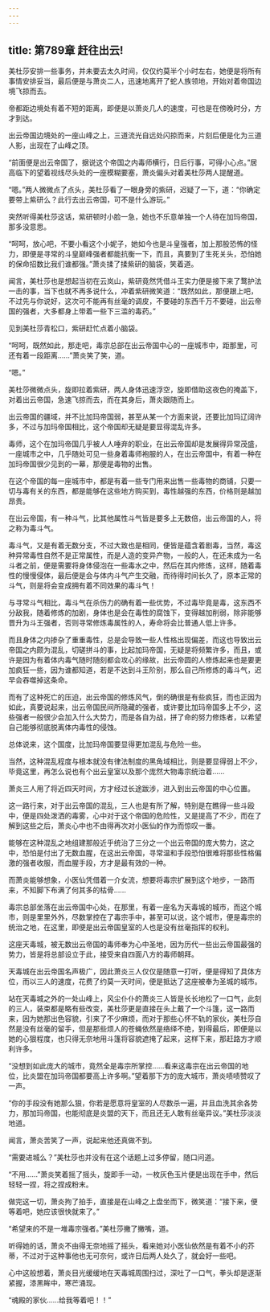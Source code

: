```yaml
---
---
---
```

title: 第789章 赶往出云!
---



美杜莎安排一些事务，并未要去太久时间，仅仅约莫半个小时左右，她便是将所有事情安排妥当，最后便是与萧炎二人，迅速地离开了蛇人族领地，开始对着帝国边境飞掠而去。

帝都距边境处有着不短的距离，即便是以萧炎几人的速度，可也是在傍晚时分，方才到达。

出云帝国边境处的一座山峰之上，三道流光自远处闪掠而来，片刻后便是化为三道人影，出现在了山峰之顶。

“前面便是出云帝国了，据说这个帝国之内毒师横行，日后行事，可得小心点。”居高临下的望着视线尽头处的一座模糊要塞，萧炎偏头对着美杜莎两人提醒道。

“嗯。”两人微微点了点头，美杜莎看了一眼身旁的紫研，迟疑了一下，道：“你确定要带上紫研么？此行去出云帝国，可不是什么游玩。”

突然听得美杜莎这话，紫研顿时小脸一急，她也不乐意单独一个人待在加玛帝国，那多没意思。

“呵呵，放心吧，不要小看这个小妮子，她如今也是斗皇强者，加上那股恐怖的怪力，即便是寻常的斗皇巅峰强者都能抗衡一下，而且，真要到了生死关头，恐怕她的保命招数比我们谁都强。”萧炎揉了揉紫研的脑袋，笑着道。

闻言，美杜莎也是想起当初在云岚山，紫研竟然凭借斗王实力便是接下来了鹜护法一击的事，当下也就不再多说什么，冲着紫研微笑道：“既然如此，那便跟上吧，不过先与你说好，这次可不能再有丝毫的调皮，不要碰的东西千万不要碰，出云帝国的强者，大多都身上带着一些下三滥的毒药。”

见到美杜莎青松口，紫研赶忙点着小脑袋。

“呵呵，既然如此，那走吧，毒宗总部在出云帝国中心的一座城市中，距那里，可还有着一段距离……”萧炎笑了笑，道。

“嗯。”

美杜莎微微点头，旋即拉着紫研，两人身体迅速浮空，旋即借助这夜色的掩盖下，对着出云帝国，急速飞掠而去，而在其身后，萧炎跟随而上。

出云帝国的疆域，并不比加玛帝国弱，甚至从某一个方面来说，还要比加玛辽阔许多，不过与加玛帝国相比，这个帝国却无疑是要显得混乱许多。

毒师，这个在加玛帝国几乎被人人唾弃的职业，在出云帝国却是发展得异常茂盛，一座城市之中，几乎随处可见一些身着毒师袍服的人，在出云帝国中，有着一种在加玛帝国很少见到的一幕，那便是毒物的出售。

在这个帝国的每一座城市中，都是有着一些专门用来出售一些毒物的商铺，只要一切与毒有关的东西，都是能够在这些地方购买到，毒性越强的东西，价格则是越加昂贵。

在出云帝国，有一种斗气，比其他属性斗气皆是要多上无数倍，出云帝国的人，将之称为毒斗气。

毒斗气，又是有着无数分支，不过大致也是相同，便皆是蕴含着剧毒，当然，毒这种异常毒性自然不是正常属性，而是人造的变异产物，一般的人，在还未成为一名斗者之前，便是需要将身体侵泡在一些毒水之中，然后在其内修炼，这样，随着毒性的慢慢侵体，最后便是会与体内斗气产生交融，而待得时间长久了，原本正常的斗气，则是将会变成拥有着不同效果的毒斗气！

与寻常斗气相比，毒斗气在杀伤力的确有着一些优势，不过毒毕竟是毒，这东西不分敌我，随着修炼的加剧，身体也是会在毒性的腐蚀下，变得越加削弱，除非能够晋升为斗王强者，否则寻常修炼毒属性的人，寿命将会比普通人低上许多。

而且身体之内掺杂了重重毒性，总是会导致一些人性格出现偏差，而这也导致出云帝国之内颇为混乱，切磋拼斗的事，比起加玛帝国，无疑是将频繁许多，而且，或许是因为有着体内毒气随时随刻都会攻心的缘故，出云帝圆的人修炼起来也是要更加疯狂一些，因为谁都知道，若是不达到斗王阶别，那么自己所修炼的毒斗气，迟早会吞噬掉这条命。

而有了这种死亡的压迫，出云帝国的修炼风气，倒的确很是有些疯狂，而也正因为如此，真要说起来，出云帝国民间所隐藏的强者，或许要比加玛帝国多上不少，这些强者一般很少会加入什么大势力，而是各自为战，拼了命的努力修炼者，以希望自己能够彻底脱离体内毒性的侵蚀。

总体说来，这个国度，比加玛帝国要显得更加混乱与危险一些。

当然，这种混乱程度与根本就没有律法制度的黑角域相比，则是要显得弱上不少，毕竟这里，再怎么说也有个出云皇室以及那个庞然大物毒宗统治着……

萧炎三人用了将近四天时间，方才经过长途跋涉，进入到出云帝国的中心位置。

这一路行来，对于出云帝国的混乱，三人也是有所了解，特别是在瞧得一些斗殴中，便是四处泼洒的毒雾，心中对于这个帝国的危险性，又是提高了不少，而在了解到这些之后，萧炎心中也不由得再次对小医仙的作为而惊叹一番。

能够在这种混乱之地组建那般近乎统治了三分之一个出云帝国的庞大势力，这之中，恐怕是付出了无数血腥，在这出云帝国，寻常温和手段恐怕很难将那些性格偏激的强者收服，而血腥手段，方才是最有效的一种。

而萧炎能够想象，小医仙凭借着一介女流，想要将毒宗扩展到这个地步，一路而来，不知脚下布满了何其多的枯骨……

毒宗总部坐落在出云帝国中心处，在那里，有着一座名为天毒城的城市，而这个城市，则是里里外外，尽数掌控在了毒宗手中，甚至可以说，这个城市，便是毒宗的统治之地，在这里，即便是出云帝国皇室的人也是没有丝毫指挥的权利。

这座天毒城，被无数出云帝国的毒师奉为心中圣地，因为历代一些出云帝国最强的势力，皆是将总部设立于此，接受来自四面八方的毒师朝拜。

天毒城在出云帝国名声极广，因此萧炎三人仅仅是随意一打听，便是得知了具体方位，而以三人的速度，花费了约莫一天时间，便是抵达了这座被奉为圣城的城市。

站在天毒城之外的一处山峰上，风尘仆仆的萧炎三人皆是长长地松了一口气，此刻的三人，装束都是略有些改变，美杜莎更是直接在头上戴了一个斗篷，这一路而来，因为她那出色容貌，引来了不少麻烦，而对于那些心怀不轨的家伙，美杜莎自然是没有丝毫的留手，但是那些烦人的苍蝇依然是络绎不绝，到得最后，即便是以她的心狠程度，也只得无奈地用斗篷将容貌遮掩了起来，这样下来，那赶路方才顺利许多。

“没想到如此庞大的城市，竟然全是毒宗所掌控……看来这毒宗在出云帝国的地位，比炎盟在加玛帝国都要高上许多啊。”望着那下方的庞大城市，萧炎啧啧赞叹了一声。

“你的手段没有她那么狠，你若是愿意将皇室的人尽数杀一遍，并且血洗其余各势力，那加玛帝国，也能彻底是炎盟的天下，而且还无人敢有丝毫异议。”美杜莎淡淡地道。

闻言，萧炎苦笑了一声，说起来他还真做不到。

“需要进城么？”美杜莎也并没有在这个话题上过多停留，随口问道。

“不用……”萧炎笑着摇了摇头，旋即手一动，一枚灰色玉片便是出现在手中，然后轻轻一捏，将之捏成粉末。

做完这一切，萧炎拘了拍手，直接是在山峰之上盘坐而下，微笑道：“接下来，便等着吧，她应该很快就来了。”

“希望来的不是一堆毒宗强者。”美杜莎撇了撇嘴，道。

听得她的话，萧炎不由得无奈地摇了摇头，看来她对小医仙依然是有着不小的芥蒂，不过对于这种事他也无可奈何，或许日后两人处久了，就会好一些吧。

心中这般想着，萧炎目光缓缓地在天毒城周围扫过，深吐了一口气，拳头却是逐渐紧握，漆黑眸中，寒芒涌现。

“魂殿的家伙……给我等着吧！！”